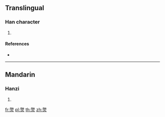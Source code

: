 {{character info/new}}
==Translingual==

===Han character===
{{Han char|rn=86|rad=火|as=09|sn=13|four=|canj=BUF}}

# {{defn|Han|sort=火09}}

====References====
* {{Han ref|kx=0812.190|dkj=23508|hdz=42501.150|uh=715B|ud=29019}}

----

==Mandarin==

===Hanzi===
{{cmn-hanzi|pin=[[jiǒng]] ([[jiong3]])|wg=chiung<sup>3</sup>}}

# {{defn|lang=cmn|sort=火09}}

[[fr:煛]]
[[pl:煛]]
[[th:煛]]
[[zh:煛]]